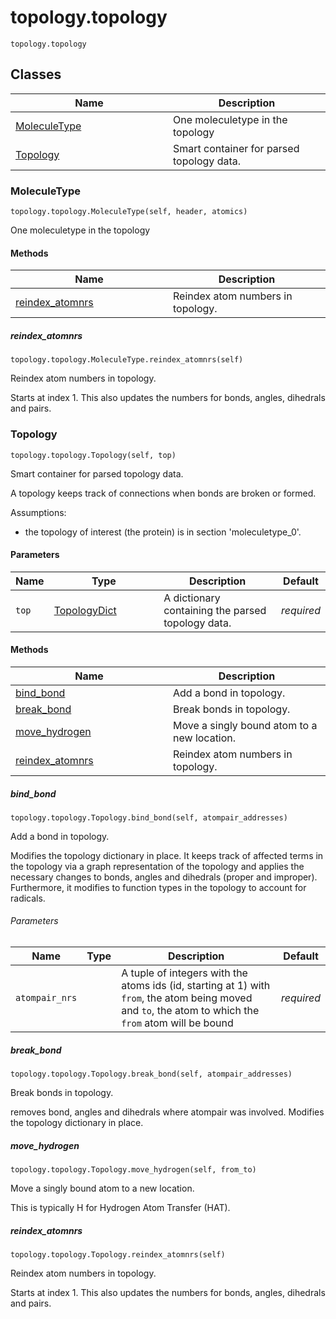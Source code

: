 # topology.topology { #kimmdy.topology.topology }

`topology.topology`

## Classes

| Name | Description |
| --- | --- |
| [MoleculeType](#kimmdy.topology.topology.MoleculeType) | One moleculetype in the topology |
| [Topology](#kimmdy.topology.topology.Topology) | Smart container for parsed topology data. |

### MoleculeType { #kimmdy.topology.topology.MoleculeType }

`topology.topology.MoleculeType(self, header, atomics)`

One moleculetype in the topology

#### Methods

| Name | Description |
| --- | --- |
| [reindex_atomnrs](#kimmdy.topology.topology.MoleculeType.reindex_atomnrs) | Reindex atom numbers in topology. |

##### reindex_atomnrs { #kimmdy.topology.topology.MoleculeType.reindex_atomnrs }

`topology.topology.MoleculeType.reindex_atomnrs(self)`

Reindex atom numbers in topology.

Starts at index 1.
This also updates the numbers for bonds, angles, dihedrals and pairs.

### Topology { #kimmdy.topology.topology.Topology }

`topology.topology.Topology(self, top)`

Smart container for parsed topology data.

A topology keeps track of connections when bonds are broken or formed.

Assumptions:

- the topology of interest (the protein) is in section &#x27;moleculetype_0&#x27;.

#### Parameters

| Name   | Type                                          | Description                                       | Default    |
|--------|-----------------------------------------------|---------------------------------------------------|------------|
| `top`  | [TopologyDict](`kimmdy.parsing.TopologyDict`) | A dictionary containing the parsed topology data. | _required_ |

#### Methods

| Name | Description |
| --- | --- |
| [bind_bond](#kimmdy.topology.topology.Topology.bind_bond) | Add a bond in topology. |
| [break_bond](#kimmdy.topology.topology.Topology.break_bond) | Break bonds in topology. |
| [move_hydrogen](#kimmdy.topology.topology.Topology.move_hydrogen) | Move a singly bound atom to a new location. |
| [reindex_atomnrs](#kimmdy.topology.topology.Topology.reindex_atomnrs) | Reindex atom numbers in topology. |

##### bind_bond { #kimmdy.topology.topology.Topology.bind_bond }

`topology.topology.Topology.bind_bond(self, atompair_addresses)`

Add a bond in topology.

Modifies the topology dictionary in place.
It keeps track of affected terms in the topology via a graph representation of the topology
and applies the necessary changes to bonds, angles and dihedrals (proper and improper).
Furthermore, it modifies to function types in the topology to account for radicals.

###### Parameters

| Name           | Type   | Description                                                                                                                                            | Default    |
|----------------|--------|--------------------------------------------------------------------------------------------------------------------------------------------------------|------------|
| `atompair_nrs` |        | A tuple of integers with the atoms ids (id, starting at 1) with `from`, the atom being moved and `to`, the atom to which the `from` atom will be bound | _required_ |

##### break_bond { #kimmdy.topology.topology.Topology.break_bond }

`topology.topology.Topology.break_bond(self, atompair_addresses)`

Break bonds in topology.

removes bond, angles and dihedrals where atompair was involved.
Modifies the topology dictionary in place.

##### move_hydrogen { #kimmdy.topology.topology.Topology.move_hydrogen }

`topology.topology.Topology.move_hydrogen(self, from_to)`

Move a singly bound atom to a new location.

This is typically H for Hydrogen Atom Transfer (HAT).

##### reindex_atomnrs { #kimmdy.topology.topology.Topology.reindex_atomnrs }

`topology.topology.Topology.reindex_atomnrs(self)`

Reindex atom numbers in topology.

Starts at index 1.
This also updates the numbers for bonds, angles, dihedrals and pairs.